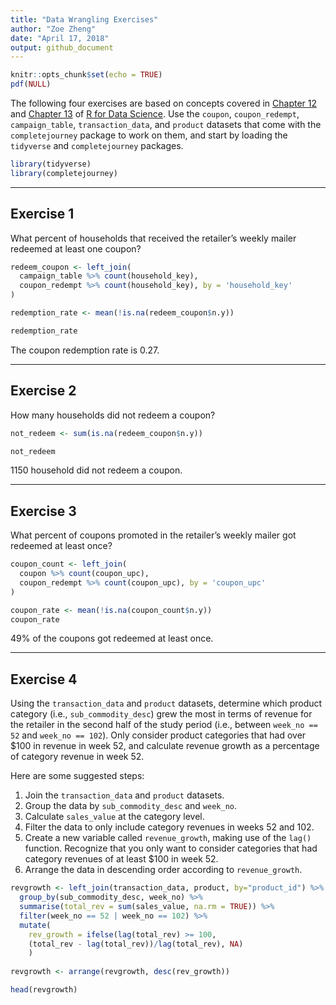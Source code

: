 ```yaml
---
title: "Data Wrangling Exercises"
author: "Zoe Zheng"
date: "April 17, 2018"
output: github_document
---
```


```r
knitr::opts_chunk$set(echo = TRUE)
pdf(NULL)
```

The following four exercises are based on concepts covered in 
[Chapter 12][G&W 2017, 12] and [Chapter 13][G&W 2017, 13] of 
[R for Data Science][G&W 2017]. Use the `coupon`, `coupon_redempt`, 
`campaign_table`, `transaction_data`, and `product` datasets that come with the 
`completejourney` package to work on them, and start by loading the `tidyverse` 
and `completejourney` packages.

```r
library(tidyverse)
library(completejourney)
```

---

## Exercise 1
What percent of households that received the retailer's weekly mailer redeemed 
at least one coupon?


```r
redeem_coupon <- left_join(
  campaign_table %>% count(household_key),
  coupon_redempt %>% count(household_key), by = 'household_key'
)

redemption_rate <- mean(!is.na(redeem_coupon$n.y)) 

redemption_rate

```

The coupon redemption rate is 0.27.

---

## Exercise 2
How many households did not redeem a coupon?   

```r
not_redeem <- sum(is.na(redeem_coupon$n.y))

not_redeem 
```

1150 household did not redeem a coupon.


---

## Exercise 3
What percent of coupons promoted in the retailer's weekly mailer got redeemed at
least once?

```r
coupon_count <- left_join(
  coupon %>% count(coupon_upc),
  coupon_redempt %>% count(coupon_upc), by = 'coupon_upc'
) 

coupon_rate <- mean(!is.na(coupon_count$n.y))
coupon_rate
```

49% of the coupons got redeemed at least once.

---

## Exercise 4
Using the `transaction_data` and `product` datasets, determine which product
category (i.e., `sub_commodity_desc`) grew the most in terms of revenue for the
retailer in the second half of the study period (i.e., between `week_no == 52` 
and `week_no == 102`). Only consider product categories that had over $100 in
revenue in week 52, and calculate revenue growth as a percentage of category
revenue in week 52.

Here are some suggested steps: 

 1. Join the `transaction_data` and `product` datasets.
 2. Group the data by `sub_commodity_desc` and `week_no`.
 3. Calculate `sales_value` at the category level.
 4. Filter the data to only include category revenues in weeks 52 and 102.
 5. Create a new variable called `revenue_growth`, making use of the `lag()`
 function. Recognize that you only want to consider categories that had category
 revenues of at least $100 in week 52.
 6. Arrange the data in descending order according to `revenue_growth`.

```r

revgrowth <- left_join(transaction_data, product, by="product_id") %>% 
  group_by(sub_commodity_desc, week_no) %>% 
  summarise(total_rev = sum(sales_value, na.rm = TRUE)) %>% 
  filter(week_no == 52 | week_no == 102) %>% 
  mutate(
    rev_growth = ifelse(lag(total_rev) >= 100, 
    (total_rev - lag(total_rev))/lag(total_rev), NA)
    )
  
revgrowth <- arrange(revgrowth, desc(rev_growth))

head(revgrowth)
```
[G&W 2017]: http://r4ds.had.co.nz/
[G&W 2017, 12]: http://r4ds.had.co.nz/tidy-data.html
[G&W 2017, 13]: http://r4ds.had.co.nz/relational-data.html